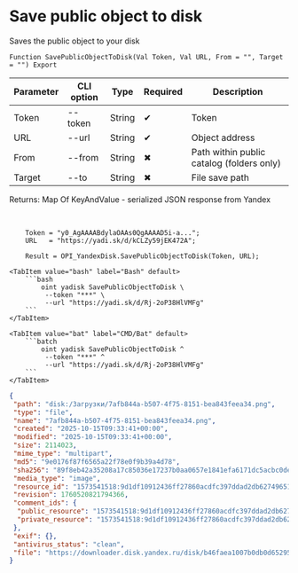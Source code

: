 ﻿---
sidebar_position: 6
description: Save public object to disk and other functions to work with Yandex Disk in the Open Integration Package, a free open-source integration library for 1C:Enterprise 8, OneScript and CLI
keywords: [1C, 1С, 1С:Enterprise, 1С:Enterprise 8.3, API, Integration, Services, Exchange, OneScript, CLI, Yandex Disk]
---


# Save public object to disk
 Saves the public object to your disk



`Function SavePublicObjectToDisk(Val Token, Val URL, From = "", Target = "") Export`

  | Parameter | CLI option | Type | Required | Description |
  |-|-|-|-|-|
  | Token | --token | String | &#x2714; | Token |
  | URL | --url | String | &#x2714; | Object address |
  | From | --from | String | &#x2716; | Path within public catalog (folders only) |
  | Target | --to | String | &#x2716; | File save path |

  
  Returns:  Map Of KeyAndValue - serialized JSON response from Yandex

<br/>



```bsl title="1C:Enterprise/OneScript code example"
    Token = "y0_AgAAAABdylaOAAs0QgAAAAD5i-a...";
    URL   = "https://yadi.sk/d/kCLZy59jEK472A";

    Result = OPI_YandexDisk.SavePublicObjectToDisk(Token, URL);
```
 

 <Tabs>
  
    <TabItem value="bash" label="Bash" default>
        ```bash
            oint yadisk SavePublicObjectToDisk \
             --token "***" \
             --url "https://yadi.sk/d/Rj-2oP38HlVMFg"
        ```
    </TabItem>
  
    <TabItem value="bat" label="CMD/Bat" default>
        ```batch
            oint yadisk SavePublicObjectToDisk ^
             --token "***" ^
             --url "https://yadi.sk/d/Rj-2oP38HlVMFg"
        ```
    </TabItem>
</Tabs>


```json title="Result"
{
 "path": "disk:/Загрузки/7afb844a-b507-4f75-8151-bea843feea34.png",
 "type": "file",
 "name": "7afb844a-b507-4f75-8151-bea843feea34.png",
 "created": "2025-10-15T09:33:41+00:00",
 "modified": "2025-10-15T09:33:41+00:00",
 "size": 2114023,
 "mime_type": "multipart",
 "md5": "9e0176f87f6565a22f78e0f9b39a4d78",
 "sha256": "89f8eb42a35208a17c85036e17237b0aa0657e1841efa6171dc5acbc0dea9e18",
 "media_type": "image",
 "resource_id": "1573541518:9d1df10912436ff27860acdfc397ddad2db62749651c20296d842dd23ecadfd2",
 "revision": 1760520821794366,
 "comment_ids": {
  "public_resource": "1573541518:9d1df10912436ff27860acdfc397ddad2db62749651c20296d842dd23ecadfd2",
  "private_resource": "1573541518:9d1df10912436ff27860acdfc397ddad2db62749651c20296d842dd23ecadfd2"
 },
 "exif": {},
 "antivirus_status": "clean",
 "file": "https://downloader.disk.yandex.ru/disk/b46faea1007b0db0d652954a84afa24fa209d79e05780761107331bc4039fdce/68efa2b6/Kdpe3dFisZLPovVA4r-aBmpkby3AOQiLsayEHYapOMw2ylFGSbZZrsWtGPTvHxG_-QDrqSGFBOOsS3b3gKT1zA%3D%3D?uid=1573541518&filename=7afb844a-b507-4f75-8151-bea843feea34.png&disposition=attachment&hash=&limit=0&content_type=multipart&owner_uid=1573541518&fsize=2114023&hid=03d7263840468e281bd0b238a26e7d0d&media_type=image&tknv=v3&etag=9e0176f87f6565a22f78e0f9b39a4d78"
}
```
